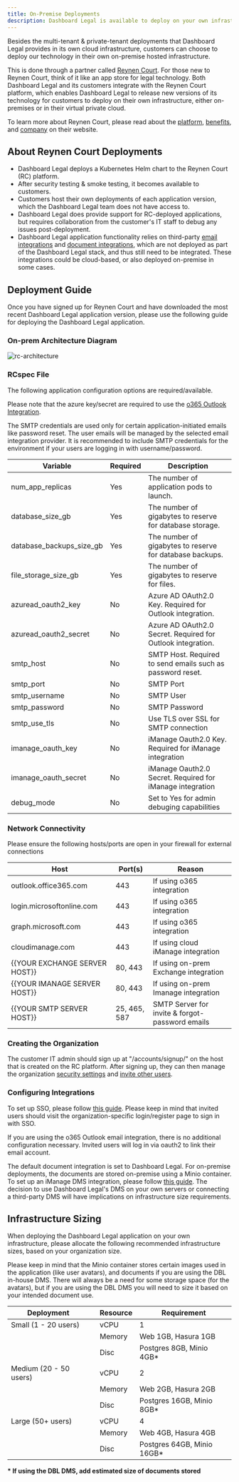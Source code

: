 ```yaml
---
title: On-Premise Deployments
description: Dashboard Legal is available to deploy on your own infrastructure via the Reynen Court Platform.
---
```


Besides the multi-tenant & private-tenant deployments that Dashboard Legal provides in its own cloud infrastructure, customers can choose to deploy our technology in their own on-premise hosted infrastructure.

This is done through a partner called [Reynen Court](https://reynencourt.com). For those new to Reynen Court, think of it like an app store for legal technology. Both Dashboard Legal and its customers integrate with the Reynen Court platform, which enables Dashboard Legal to release new versions of its technology for customers to deploy on their own infrastructure, either on-premises or in their virtual private cloud.

To learn more about Reynen Court, please read about the [platform](https://reynencourt.com/platform), [benefits](https://reynencourt.com/benefits), and [company](https://reynencourt.com/about) on their website.


## About Reynen Court Deployments
- Dashboard Legal deploys a Kubernetes Helm chart to the Reynen Court (RC) platform.
- After security testing & smoke testing, it becomes available to customers.
- Customers host their own deployments of each application version, which the Dashboard Legal team does not have access to.
- Dashboard Legal does provide support for RC-deployed applications, but requires collaboration from the customer's IT staff to debug any issues post-deployment.
- Dashboard Legal application functionality relies on third-party [email integrations](../email/intro/#currently-supported-integrations) and [document integrations](../documents/intro/#currently-supported-integrations), which are not deployed as part of the Dashboard Legal stack, and thus still need to be integrated. These integrations could be cloud-based, or also deployed on-premise in some cases.


## Deployment Guide

Once you have signed up for Reynen Court and have downloaded the most recent Dashboard Legal application version, please use the following guide for deploying the Dashboard Legal application.

### On-prem Architecture Diagram
![rc-architecture](./img/rc-architecture.png)

### RCspec File
The following application configuration options are required/available.

Please note that the azure key/secret are required to use the [o365 Outlook Integration](../email/intro/#currently-supported-integrations).

The SMTP credentials are used only for certain application-initiated emails like password reset. The user emails will be managed by the selected email integration provider. It is recommended to include SMTP credentials for the environment if your users are logging in with username/password.

| Variable      | Required | Description |
| ------------- | -------- | ------------|
| num_app_replicas | Yes | The number of application pods to launch. |
| database_size_gb | Yes | The number of gigabytes to reserve for database storage. |
| database_backups_size_gb | Yes | The number of gigabytes to reserve for database backups. |
| file_storage_size_gb | Yes | The number of gigabytes to reserve for files. |
| azuread_oauth2_key | No | Azure AD OAuth2.0 Key. Required for Outlook integration. |
| azuread_oauth2_secret | No | Azure AD OAuth2.0 Secret. Required for Outlook integration. |
| smtp_host | No | SMTP Host. Required to send emails such as password reset. |
| smtp_port | No | SMTP Port |
| smtp_username | No | SMTP User |
| smtp_password | No | SMTP Password |
| smtp_use_tls | No | Use TLS over SSL for SMTP connection |
| imanage_oauth_key | No | iManage Oauth2.0 Key. Required for iManage integration |
| imanage_oauth_secret | No | iManage Oauth2.0 Secret. Required for iManage integration |
| debug_mode | No | Set to Yes for admin debuging capabilities |

### Network Connectivity

Please ensure the following hosts/ports are open in your firewall for external connections

| Host      | Port(s) | Reason |
| ------------- | -------- | ------------|
| outlook.office365.com  | 443 | If using o365 integration |
| login.microsoftonline.com  | 443 | If using o365 integration |
| graph.microsoft.com  | 443 | If using o365 integration |
| cloudimanage.com  | 443 | If using cloud iManage integration |
| {{YOUR EXCHANGE SERVER HOST}} | 80, 443 | If using on-prem Exchange integration |
| {{YOUR IMANAGE SERVER HOST}} | 80, 443 | If using on-prem Imanage integration |
| {{YOUR SMTP SERVER HOST}} | 25, 465, 587 | SMTP Server for invite & forgot-password emails |


### Creating the Organization
The customer IT admin should sign up at "/accounts/signup/" on the host that is created on the RC platform. After signing up, they can then manage the organization [security settings](./security-settings) and [invite other users](./managing-users).

### Configuring Integrations
To set up SSO, please follow [this guide](./security-settings/#single-sign-on). Please keep in mind that invited users should visit the organization-specific login/register page to sign in with SSO.

If you are using the o365 Outlook email integration, there is no additional configuration necessary. Invited users will log in via oauth2 to link their email account.

The default document integration is set to Dashboard Legal. For on-premise deployments, the documents are stored on-premise using a Minio container. To set up an iManage DMS integration, please follow [this guide](../documents/imanage). The decision to use Dashboard Legal's DMS on your own servers or connecting a third-party DMS will have implications on infrastructure size requirements.


## Infrastructure Sizing 

When deploying the Dashboard Legal application on your own infrastructure, please allocate the following recommended infrastructure sizes, based on your organization size.

Please keep in mind that the Minio container stores certain images used in the application (like user avatars), and documents if you are using the DBL in-house DMS. There will always be a need for some storage space (for the avatars), but if you are using the DBL DMS you will need to size it based on your intended document use.


| Deployment    |   | Resource | Requirement |
| ----------    | - | -------- | ----------- |
| Small (1 - 20 users)     |   | vCPU   | 1                           |
|                          |   | Memory | Web 1GB, Hasura 1GB         |
|                          |   | Disc   | Postgres 8GB, Minio 4GB\*   |
| Medium (20 - 50 users)   |   | vCPU   | 2                           |
|                          |   | Memory | Web 2GB, Hasura 2GB         |
|                          |   | Disc   | Postgres 16GB, Minio 8GB\*  |
| Large (50+ users)        |   | vCPU   | 4                           |
|                          |   | Memory | Web 4GB, Hasura 4GB         |
|                          |   | Disc   | Postgres 64GB, Minio 16GB\* |


**\* If using the DBL DMS, add estimated size of documents stored**


